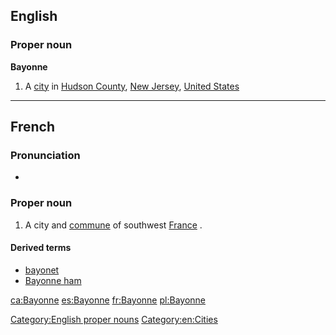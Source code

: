 ==English==

===Proper noun===
{{wikipedia}}
'''Bayonne'''

# A [[city]] in [[Hudson County]], [[New Jersey]], [[United States]]

[[Category:English proper nouns]]

----

==French==

===Pronunciation===
* {{audio|Fr-Paris--Bayonne.ogg|Audio (Paris)}}

===Proper noun===
{{fr-proper noun}}

# A city and [[commune]] of southwest [[France]] .

====Derived terms====
* [[bayonet]]
* [[Bayonne ham]]

[[Category:en:Cities]]

[[ca:Bayonne]]
[[es:Bayonne]]
[[fr:Bayonne]]
[[pl:Bayonne]]